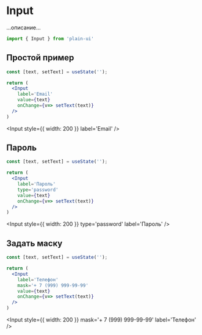 
# Input
...описание...

```js
import { Input } from 'plain-ui'
```

## Простой пример
```jsx
const [text, setText] = useState('');

return (
  <Input
    label='Email'
    value={text}
    onChange={v=> setText(text)}
  />
)
```

<Input
  style={{ width: 200 }}
  label='Email'
/>

## Пароль
```jsx
const [text, setText] = useState('');

return (
  <Input
    label='Пароль'
    type='password'
    value={text}
    onChange={v=> setText(text)}
  />
)
```

<Input
  style={{ width: 200 }}
  type='password'
  label='Пароль'
/>

## Задать маску
```jsx
const [text, setText] = useState('');

return (
  <Input
    label='Телефон'
    mask='+ 7 (999) 999-99-99'
    value={text}
    onChange={v=> setText(text)}
  />
)
```

<Input
  style={{ width: 200 }}
  mask='+ 7 (999) 999-99-99'
  label='Телефон'
/>
